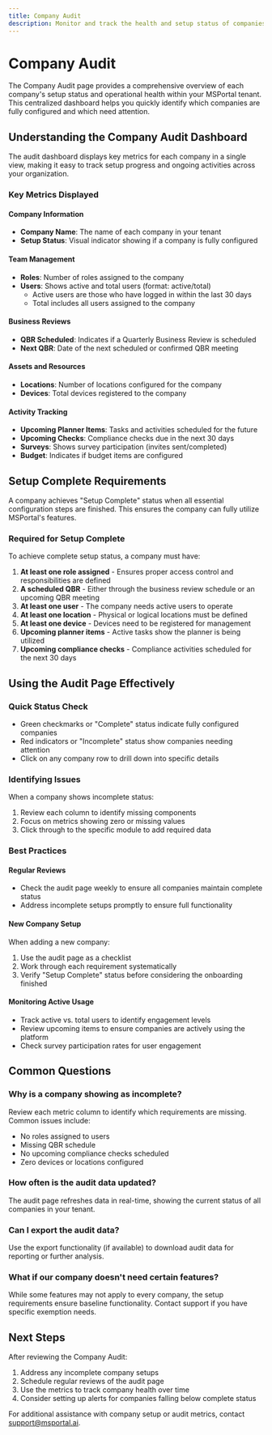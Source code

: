 ```yaml
---
title: Company Audit
description: Monitor and track the health and setup status of companies in your MSPortal tenant
---
```


# Company Audit

The Company Audit page provides a comprehensive overview of each company's setup status and operational health within your MSPortal tenant. This centralized dashboard helps you quickly identify which companies are fully configured and which need attention.

## Understanding the Company Audit Dashboard

The audit dashboard displays key metrics for each company in a single view, making it easy to track setup progress and ongoing activities across your organization.

### Key Metrics Displayed

#### Company Information
- **Company Name**: The name of each company in your tenant
- **Setup Status**: Visual indicator showing if a company is fully configured

#### Team Management
- **Roles**: Number of roles assigned to the company
- **Users**: Shows active and total users (format: active/total)
  - Active users are those who have logged in within the last 30 days
  - Total includes all users assigned to the company

#### Business Reviews
- **QBR Scheduled**: Indicates if a Quarterly Business Review is scheduled
- **Next QBR**: Date of the next scheduled or confirmed QBR meeting

#### Assets and Resources
- **Locations**: Number of locations configured for the company
- **Devices**: Total devices registered to the company

#### Activity Tracking
- **Upcoming Planner Items**: Tasks and activities scheduled for the future
- **Upcoming Checks**: Compliance checks due in the next 30 days
- **Surveys**: Shows survey participation (invites sent/completed)
- **Budget**: Indicates if budget items are configured

## Setup Complete Requirements

A company achieves "Setup Complete" status when all essential configuration steps are finished. This ensures the company can fully utilize MSPortal's features.

### Required for Setup Complete

To achieve complete setup status, a company must have:

1. **At least one role assigned** - Ensures proper access control and responsibilities are defined
2. **A scheduled QBR** - Either through the business review schedule or an upcoming QBR meeting
3. **At least one user** - The company needs active users to operate
4. **At least one location** - Physical or logical locations must be defined
5. **At least one device** - Devices need to be registered for management
6. **Upcoming planner items** - Active tasks show the planner is being utilized
7. **Upcoming compliance checks** - Compliance activities scheduled for the next 30 days

## Using the Audit Page Effectively

### Quick Status Check
- Green checkmarks or "Complete" status indicate fully configured companies
- Red indicators or "Incomplete" status show companies needing attention
- Click on any company row to drill down into specific details

### Identifying Issues
When a company shows incomplete status:
1. Review each column to identify missing components
2. Focus on metrics showing zero or missing values
3. Click through to the specific module to add required data

### Best Practices

#### Regular Reviews
- Check the audit page weekly to ensure all companies maintain complete status
- Address incomplete setups promptly to ensure full functionality

#### New Company Setup
When adding a new company:
1. Use the audit page as a checklist
2. Work through each requirement systematically
3. Verify "Setup Complete" status before considering the onboarding finished

#### Monitoring Active Usage
- Track active vs. total users to identify engagement levels
- Review upcoming items to ensure companies are actively using the platform
- Check survey participation rates for user engagement

## Common Questions

### Why is a company showing as incomplete?
Review each metric column to identify which requirements are missing. Common issues include:
- No roles assigned to users
- Missing QBR schedule
- No upcoming compliance checks scheduled
- Zero devices or locations configured

### How often is the audit data updated?
The audit page refreshes data in real-time, showing the current status of all companies in your tenant.

### Can I export the audit data?
Use the export functionality (if available) to download audit data for reporting or further analysis.

### What if our company doesn't need certain features?
While some features may not apply to every company, the setup requirements ensure baseline functionality. Contact support if you have specific exemption needs.

## Next Steps

After reviewing the Company Audit:
1. Address any incomplete company setups
2. Schedule regular reviews of the audit page
3. Use the metrics to track company health over time
4. Consider setting up alerts for companies falling below complete status

For additional assistance with company setup or audit metrics, contact support@msportal.ai.